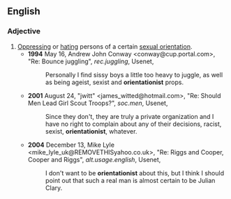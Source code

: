 ==English==

===Adjective===
{{en-adj}}

# [[oppress|Oppressing]] or [[hate|hating]] persons of a certain [[sexual orientation]].
#* '''1994''' May 16, Andrew John Conway <conway@cup.portal.com>, "Re: Bounce juggling", ''rec.juggling'', Usenet,
#*: Personally I find sissy boys a little too heavy to juggle, as well as being ageist, sexist and '''orientationist''' props.
#* '''2001''' August 24, "jwitt" <james_witted@hotmail.com>, "Re: Should Men Lead Girl Scout Troops?", ''soc.men'', Usenet,
#*: Since they don't, they are truly a private organization and I have no right to complain about any of their decisions, racist, sexist, '''orientationist''', whatever.
#* '''2004''' December 13, Mike Lyle <mike_lyle_uk@REMOVETHISyahoo.co.uk>, "Re: Riggs and Cooper, Cooper and Riggs", ''alt.usage.english'', Usenet,
#*: I don't want to be '''orientationist''' about this, but I think I should point out that such a real man is almost certain to be Julian Clary.